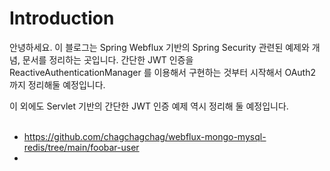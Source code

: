 # Introduction
 
안녕하세요. 이 블로그는 Spring Webflux 기반의 Spring Security 관련된 예제와 개념, 문서를 정리하는 곳입니다. 간단한 JWT 인증을 ReactiveAuthenticationManager 를 이용해서 구현하는 것부터 시작해서 OAuth2 까지 정리해둘 예정입니다.<br/>

이 외에도 Servlet 기반의 간단한 JWT 인증 예제 역시 정리해 둘 예정입니다.<br/>
<br/>


- https://github.com/chagchagchag/webflux-mongo-mysql-redis/tree/main/foobar-user
- 


